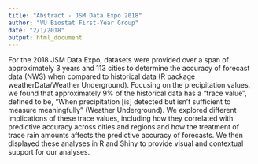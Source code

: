 ```yaml
---
title: "Abstract - JSM Data Expo 2018"
author: "VU Biostat First-Year Group"
date: "2/1/2018"
output: html_document
---
```


For the 2018 JSM Data Expo, datasets were provided over a span of approximately 3 years and 113 cities to determine the accuracy of forecast data (NWS) when compared to historical data (R package weatherData/Weather Underground). Focusing on the precipitation values, we found that approximately 9% of the historical data has a "trace value", defined to be, "When precipitation [is] detected but isn't sufficient to measure meaningfully" (Weather Underground). We explored different implications of these trace values, including how they correlated with predictive accuracy across cities and regions and how the treatment of trace rain amounts affects the predictive accuracy of forecasts. We then displayed these analyses in R and Shiny to provide visual and contextual support for our analyses.